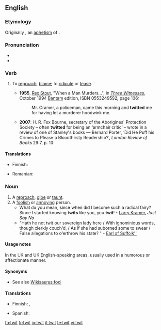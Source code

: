 ==English==

===Etymology===
Originally {{en-term|twite}}, an [[aphetism]] of {{etyl|enm}} {{term|atwite}}.

===Pronunciation===
* {{IPA|/twɪt/}}
* {{rhymes|ɪt}}

===Verb===
{{en-verb|twit|t|ing}}

# {{transitive}} To [[reproach]], [[blame]]; to [[ridicule]] or [[tease]].
#*'''1955''', [[w:Rex Stout|Rex Stout]], "When a Man Murders...",<!--... in title--> in [[w:Three Witnesses (book)|''Three Witnesses'']], October 1994 [[w:Bantam Books|Bantam]] edition, ISBN 0553249592, page 106:
#*:Mr. Cramer, a policeman, came this morning and '''twitted''' me for having let a murderer hoodwink me.
#* '''2007''': H. R. Fox Bourne, secretary of the Aborigines' Protection Society – often '''twitted''' for being an ‘armchair critic’ – wrote in a review of one of Stanley's books — Bernard Porter, ‘Did He Puff his Crimes to Please a Bloodthirsty Readership?’, ''London Review of Books'' 29:7, p. 10{{attention|en|What part is the quotation and what the citation thereof?}}

====Translations====
{{trans-top|To reproach, blame; to ridicule or tease}}
* Finnish: {{t-|fi|kiusoitella}}
{{trans-mid}}
* Romanian: {{t-|ro|mustra}}
{{trans-bottom}}

===Noun===
{{en-noun}}

# A [[reproach]], [[gibe]] or [[taunt]].
# A [[foolish]] or [[annoying]] person.
#* What do you mean, since when did I become such a radical fairy? Since I started knowing '''twits''' like you, you '''twit'''! - [[w:Larry Kramer|Larry Kramer]], ''Just Say No''
#* "Hath he not twit our sovereign lady here / With ignominious words, though clerkly couch'd, / As if she had suborned some to swear / False allegations to o'erthrow his state? " - [[w:Shakespeare - ''Henry VI III|Earl of Suffolk'' ]]

====Usage notes====
In the UK and UK English-speaking areas, usually used in a humorous or affectionate manner.

====Synonyms====
* See also [[Wikisaurus:fool]]

====Translations====
{{trans-top|a reproach, gibe or taunt}}
{{trans-mid}}
{{trans-bottom}}

{{trans-top|a foolish or annoying person}}
* Finnish: {{t+|fi|ääliö}}, {{t+|fi|typerys}}
{{trans-mid}}
* Spanish: {{t-|es|gilí|m|f}}
{{trans-bottom}}

[[fa:twit]]
[[fr:twit]]
[[io:twit]]
[[it:twit]]
[[te:twit]]
[[vi:twit]]